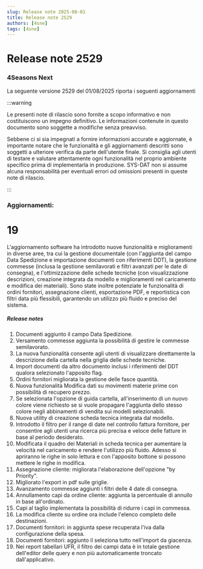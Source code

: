 ```yaml
---
slug: Release note 2025-08-01
title: Release note 2529
authors: [4sne]
tags: [4sne]
---
```


# Release note 2529

### 4Seasons Next

La seguente versione 2529 del 01/08/2025 riporta i seguenti aggiornamenti

:::warning

Le presenti note di rilascio sono fornite a scopo informativo e non costituiscono un impegno definitivo. Le informazioni contenute in questo documento sono soggette a modifiche senza preavviso.

Sebbene ci si sia impegnati a fornire informazioni accurate e aggiornate, è importante notare che le funzionalità e gli aggiornamenti descritti sono soggetti a ulteriore verifica da parte dell'utente finale.  Si consiglia agli utenti di testare e valutare attentamente ogni funzionalità nel proprio ambiente specifico prima di implementarla in produzione.
SYS-DAT non si assume alcuna responsabilità per eventuali errori od omissioni presenti in queste note di rilascio.

:::


<!-- truncate -->

### Aggiornamenti:        

#  19

L'aggiornamento software ha introdotto nuove funzionalità e miglioramenti in diverse aree, tra cui la gestione documentale (con l'aggiunta del campo Data Spedizione e importazione documenti con riferimenti DDT), la gestione commesse (inclusa la gestione semilavorati e filtri avanzati per le date di consegna), e l'ottimizzazione delle schede tecniche (con visualizzazione descrizioni, creazione integrata da modello e miglioramenti nel caricamento e modifica dei materiali). Sono state inoltre potenziate le funzionalità di ordini fornitori, assegnazione clienti, esportazione PDF, e reportistica con filtri data più flessibili, garantendo un utilizzo più fluido e preciso del sistema.


##### Release notes

1. Documenti aggiunto il campo Data Spedizione. 
1. Versamento commesse aggiunta la possibilità di gestire le commesse semilavorato. 
1. La nuova funzionalità consente agli utenti di visualizzare direttamente la descrizione della cartella nella griglia delle schede tecniche. 
1. Import documenti da altro documento inclusi i riferimenti del DDT qualora selezionato l'apposito flag. 
1. Ordini fornitori migliorata la gestione delle fasce quantità. 
1. Nuova funzionalità Modifica dati su movimenti materie prime con possibilità di recupero prezzo. 
1. Se selezionata l'opzione di guida cartella, all'inserimento di un nuovo colore viene richiesto se si vuole propagare l'aggiunta dello stesso colore negli abbinamenti di vendita sui modelli selezionabili. 
1. Nuova utility di creazione scheda tecnica integrata dal modello. 
1. Introdotto il filtro per il range di date nel controllo fattura fornitore, per consentire agli utenti una ricerca più precisa e veloce delle fatture in base al periodo desiderato. 
1. Modificata il quadro dei Materiali in scheda tecnica per aumentare la velocità nel caricamento e rendere l'utilizzo più fluido. Adesso si apriranno le righe in solo lettura e con l'apposito bottone si possono mettere le righe in modifica. 
1. Assegnazione cliente: migliorata l'elaborazione dell'opzione &quot;by Priority&quot;. 
1. Migliorato l'export in pdf sulle griglie. 
1. Avanzamento commesse aggiunti i filtri delle 4 date di consegna. 
1. Annullamento capi da ordine cliente: aggiunta la percentuale di annullo in base all'ordinato. 
1. Capi al taglio implementata la possibilità di ridurre i capi in commessa. 
1. La modifica cliente su ordine ora include l'elenco completo delle destinazioni. 
1. Documenti fornitori: in aggiunta spese recuperata l'iva dalla configurazione della spesa. 
1. Documenti fornitori: aggiunto il seleziona tutto nell'import da giacenza. 
1. Nei report tabellari UFR, il filtro dei campi data è in totale gestione dell'editor delle query e non più automaticamente troncato dall'applicativo.  

